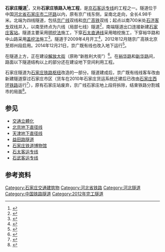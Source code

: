 {{Infobox tunnel
|name         = 石家庄隧道
|image        = 
|caption      = 
|line         = [[京广铁路|京广铁路]]<br>[[京石客运专线|京石客运专线]]（现为[[京广客运专线|京广客运专线]]）
|location     = [[石家庄市|石家庄市]]
|coordinates  =  
|system       = [[中国铁路总公司|中国铁路总公司]]
|status       = 使用中
|start        = 
|end          = 
|stations     = 
|startwork    = 2009年4月
|open         = 2012年12月
|close        = 
|owner        = 中国铁路总公司
|operator     =中国铁路总公司[[北京铁路局|北京铁路局]]
|traffic      = 
|character    = 
|construction =
|length       = 4.98km
|linelength   = 
|tracklength  = 
|notrack      =北端为四线隧道，至终点为六线（局部七线）
|gauge        = {{RailGauge|sg}}
|el           = 
|speed        = 
|hielevation  = 
|lowelevation = 
|height       = 
|grade        = 
}}
'''石家庄隧道'''<ref>{{cite web|title=石家庄铁路枢纽改造工程|url=http://www.jtjpm.com/news_detail.asp?news_id=5771|accessdate=2014-05-04|publisher=北京铁建工程监理有限公司|archiveurl=https://web.archive.org/web/20140504171947/http://www.jtjpm.com/news_detail.asp?news_id=5771|archivedate=2014-05-04|dead-url=yes}}</ref>，又称'''石家庄铁路入地工程'''，是[[京石客运专线|京石客运专线]]的工程之一。隧道位于中国[[河北省|河北省]][[石家庄市|石家庄市]][[石家庄二环路|二环路]]以内，原有京广线东侧，呈南北走向，全长4.98千米。北端为四线隧道，包括[[京广铁路|京广线]]双线和[[京广高速铁路|京广高铁]]双线；起点以南700米处[[石济客运专线|石济客专]]双线并入，以南至终点为六线（局部七线）隧道<ref>{{cite journal|author=王道远, 袁金秀, 赵维普, 等|title=下穿既有客运专线浅埋大跨双连拱隧道施工技术研究|journal=昆明理工大学学报: 理工版|year=2010|volume=35|issue=6|pages=50-55}}</ref>，南端隧道出口连接新建[[石家庄站|石家庄客站]]。隧道主要采用[[明挖回填式隧道|明挖法]]施工，下穿[[石太铁路|石太直通线]]采用暗挖施工，下穿裕华路和中山路采用[[盖挖法|盖挖法]]施工<ref>{{cite news|url=http://yzwb.sjzdaily.com.cn/review/html/2009-10/20/content_202549.htm|title=铁路入地下月下穿“两路”|date=2009-10-20|accessdate=2014-05-04|author=冯月静 焦强|work=石家庄日报|archiveurl=https://web.archive.org/web/20140504172321/http://yzwb.sjzdaily.com.cn/review/html/2009-10/20/content_202549.htm|archivedate=2014-05-04|dead-url=yes}}</ref>。隧道于2009年4月开工<ref>{{cite news|url=http://news.sina.com.cn/c/2009-04-20/022917642829.shtml|title=石家庄铁路枢纽改造工程全面开工|date=2009-04-20|accessdate=2014-05-04|author=任学光|work=燕赵都市报|archivedate=2016-03-04|archiveurl=https://web.archive.org/web/20160304200149/http://news.sina.com.cn/c/2009-04-20/022917642829.shtml|dead-url=no}}</ref>，2012年12月随京广高铁北京至郑州段启用。2014年12月21日，京广既有线也改入地下运行<ref>{{cite news|url=http://www.he.xinhuanet.com/news/2014-12/22/c_1113729004.htm|title=石家庄京广线普速列车昨晨“入地”|work=燕赵晚报|date=2014-12-22|accessdate=2015-01-26|deadurl=yes|archiveurl=https://web.archive.org/web/20160304111444/http://www.he.xinhuanet.com/news/2014-12/22/c_1113729004.htm|archivedate=2016-03-04}}</ref>。

在隧道上方，正在建设[[解放大街_(石家庄)|解放大街]]（原称“新胜利大街”）<ref>{{cite news|url=http://epaper.yzdsb.com.cn/201211/19/185180.html|title=新胜利大街将命名为解放大街|author=任学光|date=2012-11-19|accessdate=2014-05-04|work=燕赵都市报|deadurl=yes|archiveurl=https://web.archive.org/web/20140504172100/http://epaper.yzdsb.com.cn/201211/19/185180.html|archivedate=2014-05-04}}</ref>。在[[裕华路_(石家庄)|裕华路]]和[[新华路_(石家庄)|新华路]]间，路面以下隧道结构以上的部分还在建设地下空间利用工程。

石家庄隧道为[[石家庄铁路枢纽|石家庄铁路枢纽]]改造的一部分。隧道建成后，京广既有线线客车改由新建隧道穿过石家庄市区（货车在2010年石家庄货运系统迁建后已改由[[石家庄西环铁路|石家庄西环铁路]]运行<ref>{{cite news|url=http://sjz.yzdsb.com.cn/system/2010/12/07/010834884.shtml|title=石家庄铁路枢纽货运系统迁建工程今日凌晨开通|date=2010-12-07|accessdate=2014-05-04|author=任学光|work=燕赵都市报|deadurl=yes|archiveurl=https://web.archive.org/web/20140504171956/http://sjz.yzdsb.com.cn/system/2010/12/07/010834884.shtml|archivedate=2014-05-04}}</ref>），原有石家庄站废弃，京广线石家庄地上段将拆除，结束铁路分割城市的局面<ref>{{cite news|url=http://yanzhao.yzdsb.com.cn/system/2012/12/13/012168504.shtml|title=“铁路入地”后石家庄十多条断头路将平面连通|work=燕赵晚报|author=吴光艳|date=2012-12-13|accessdate=2014-05-04|deadurl=yes|archiveurl=https://web.archive.org/web/20140504154049/http://yanzhao.yzdsb.com.cn/system/2012/12/13/012168504.shtml|archivedate=2014-05-04}}</ref>。

== 参见 ==
*[[交通立體化|交通立體化]]
* [[北京地下直径线|北京地下直径线]]
* [[天津地下直径线|天津地下直径线]]
*[[廣深港高速鐵路|益田路隧道]]
* [[石家庄铁道博物馆|石家庄铁道博物馆]]
* [[石太客运专线|石太客运专线]]
* [[石武客运专线|石武客运专线]]

== 参考资料 ==
{{reflist}}

[[Category:石家庄交通建筑物|Category:石家庄交通建筑物]]
[[Category:河北省铁路|Category:河北省铁路]]
[[Category:河北隧道|Category:河北隧道]]
[[Category:中国铁路隧道|Category:中国铁路隧道]]
[[Category:2012年完工隧道|Category:2012年完工隧道]]